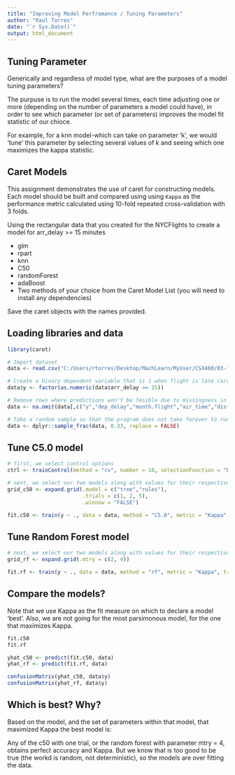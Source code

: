```yaml
---
title: "Improving Model Perfromance / Tuning Parameters"
author: "Raul Torres"
date: "`r Sys.Date()`"
output: html_document
---
```



## Tuning Parameter

Generically and regardless of model type, what are the purposes of a model
tuning parameters?

The purpuse is to run the model several times, each time adjusting one or more 
(depending on the number of parameters a model could have), in order to see which parameter (or set of parameters)
improves the model fit statistic of our chioce. 

For example, for a knn model-which can take on parameter 'k', we would 'tune' this parameter by selecting several values
of k and seeing which one maximizes the kappa statistic. 



## Caret Models

This assignment demonstrates the use of caret for constructing models. Each
model should be built and compared using using `Kappa` as the performance
metric calculated using 10-fold repeated cross-validation with 3 folds.

Using the rectangular data that you created for the NYCFlights to create a model
for arr_delay >= 15 minutes

- glm
- rpart
- knn
- C50
- randomForest
- adaBoost
- Two methods of your choice from the Caret Model List (you will need to install any dependencies)

Save the caret objects with the names provided.

## Loading libraries and data
```r
library(caret)

# Import dataset
data <- read.csv("C:/Users/rtorres/Desktop/MachLearn/MyUser/CSX460/03-linear-regression/03-exercise-nycflights-model/NYCflights.csv", stringsAsFactors = FALSE)

# Create a binary dependent variable that is 1 when flight is late (arr_delay > 22 minutes), 0 otherwise. 
data$y <- factor(as.numeric(data$arr_delay >= 15))

# Remove rows where predictions won't be fesible due to missingness in covariates (or response variable)
data <- na.omit(data[,c("y","dep_delay","month.flight","air_time","distance","carrier","lat.dest","lon.dest","arr_delay")])

# Take a random sample so that the program does not take forever to run (plus, this is an assignment, not a real project)
data <- dplyr::sample_frac(data, 0.33, replace = FALSE)

```

## Tune C5.0 model
```r

# first, we select control options
ctrl <- trainControl(method = "cv", number = 10, selectionFunction = "best")

# next, we select our two models along with values for their respective parameters and store them in a grid
grid_c50 <- expand.grid(.model = c("tree","rules"),
                        .trials = c(1, 2, 5),
                        .winnow = "FALSE")

fit.c50 <- train(y ~ ., data = data, method = "C5.0", metric = "Kappa", trControl = ctrl, tuneGrid = grid_c50)

```


## Tune Random Forest model
```r

# next, we select our two models along with values for their respective parameters and store them in a grid
grid_rf <- expand.grid(.mtry = c(2, 4))

fit.rf <- train(y ~ ., data = data, method = "rf", metric = "Kappa", trControl = ctrl, tuneGrid = grid_rf)

```


## Compare the  models?
Note that we use Kappa as the fit measure on which to declare a model 'best'. Also, we are not going for the
most parsimonous model, for the one that maximizes Kappa. 

```r
fit.c50
fit.rf

yhat_c50 <- predict(fit.c50, data)
yhat_rf <- predict(fit.rf, data)

confusionMatrix(yhat_c50, data$y)
confusionMatrix(yhat_rf, data$y)

```

## Which is best?  Why?
Based on the model, and the set of parameters within that model, that maximized Kappa the best model is:

Any of the c50 with one trial, or the random forest with parameter mtry = 4, obtains perfect accuracy and Kappa. 
But we know that is too good to be true (the workd is random, not deterministic), so the models are over fitting the data.


